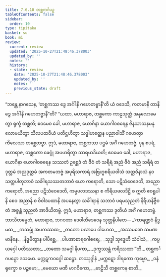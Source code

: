 ```yaml
---
title: 7.6.10 တစ္ဆကင်္ဂပဉှ
tableOfContents: false
sidebar:
  order: 10
type: tipitaka
basket: su
book: mi
review:
  current: review
  updated: '2025-10-27T21:48:46.378003'
  updated_by: ''
  notes: ''
  history:
  - state: review
    date: '2025-10-27T21:48:46.378003'
    updated_by: ''
    notes: ''
    previous_state: draft
---
```



<ReviewStatus review={frontmatter.review} showDetails={true} />

<HypothesisAnnotation frontmatter={frontmatter} />

<DynamicBreadcrumb />

<Division number="284" book="mi" e="ch" v="28">

<Paragraph number="1978" book="mi">
“ဘန္တေ နာဂသေန, ‘တစ္ဆကဿ ဒွေ အင်္ဂါနိ ဂဟေတဗ္ဗာနီ’တိ ယံ ဝဒေသိ, ကတမာနိ တာနိ ဒွေ အင်္ဂါနိ ဂဟေတဗ္ဗာနီ”တိ? “ယထာ, မဟာရာဇ, တစ္ဆကော ကာဠသုတ္တံ အနုလောမေတွာ ရုက္ခံ တစ္ဆတိ; ဧဝမေဝ ခေါ, မဟာရာဇ, ယောဂိနာ ယောဂါဝစရေန ဇိနသာသနမနုလောမယိတွာ သီလပထဝိယံ ပတိဋ္ဌဟိတွာ သဒ္ဓါဟတ္ထေန ပညာဝါသိံ ဂဟေတွာ ကိလေသာ တစ္ဆေတဗ္ဗာ. ဣဒံ, မဟာရာဇ, တစ္ဆကဿ ပဌမံ အင်္ဂံ ဂဟေတဗ္ဗံ.
</Paragraph>

<Paragraph number="1979" book="mi">
ပုန စပရံ, မဟာရာဇ, တစ္ဆကော ဖေဂ္ဂုံ အပဟရိတွာ သာရမာဒိယတိ; ဧဝမေဝ ခေါ, မဟာရာဇ, ယောဂိနာ ယောဂါဝစရေန သဿတံ ဥစ္ဆေဒံ တံ ဇီဝံ တံ သရီရံ အညံ ဇီဝံ အညံ သရီရံ တဒုတ္တမံ အညဒုတ္တမံ အကတမဘဗ္ဗံ အပုရိသကာရံ အဗြဟ္မစရိယဝါသံ သတ္တဝိနာသံ နဝသတ္တပါတုဘာဝံ သင်္ခါရသဿတဘာဝံ ယော ကရောတိ, သော ပဋိသံဝေဒေတိ, အညော ကရောတိ, အညော ပဋိသံဝေဒေတိ, ကမ္မဖလဒဿနာ စ ကိရိယဖလဒိဋ္ဌိ စ ဣတိ ဧဝရူပါနိ စေဝ အညာနိ စ ဝိဝါဒပထာနိ အပနေတွာ သင်္ခါရာနံ သဘာဝံ ပရမသုညတံ နိရီဟနိဇ္ဇီဝတံ အစ္စန္တံ သုညတံ အာဒိယိတဗ္ဗံ. ဣဒံ, မဟာရာဇ, တစ္ဆကဿ ဒုတိယံ အင်္ဂံ ဂဟေတဗ္ဗံ. ဘာသိတမ္ပေတံ, မဟာရာဇ, ဘဂဝတာ ဒေဝါတိဒေဝေန သုတ္တနိပါတေ—
</Paragraph>

<Paragraph number="1980" type="verses" book="mi">
_‘ကာရဏ္ဍဝံ နိဒ္ဓမထ,_  
_ကသမ္ဗုံ အပကဿထ;_  
_တတော ပလာပေ ဝါဟေထ,_  
_အဿမဏေ သမဏမာနိနေ._  

</Paragraph>

<Paragraph number="1981" type="verses" book="mi">
_နိဒ္ဓမိတွာန ပါပိစ္ဆေ,_  
_ပါပအာစာရဂေါစရေ;_  
_သုဒ္ဓါ သုဒ္ဓေဟိ သံဝါသံ,_  
_ကပ္ပယဝှေါ ပတိဿတာ;_  
_တတော သမဂ္ဂါ နိပကာ,_  
_ဒုက္ခဿန္တံ ကရိဿထာ’”တိ._  


</Paragraph>
</Division>

<Paragraph number="1982" type="center" book="mi">
တစ္ဆကင်္ဂပဉှော ဒသမော.



</Paragraph>

<Paragraph number="1983" type="center" book="mi">
မက္ကဋကဝဂ္ဂေါ ဆဋ္ဌော.



</Paragraph>

<Paragraph number="1984" type="center" book="mi">
တဿုဒ္ဒါနံ


</Paragraph>

<Paragraph number="1985" type="verses" book="mi">
_မက္ကဋော ဒါရကော ကုမ္မော,_  
_ဝနံ ရုက္ခော စ ပဉ္စမော;_  
_မေဃော မဏိ မာဂဝိကော,_  
_ဗာဠိသီ တစ္ဆကေန စာတိ._
</Paragraph>